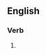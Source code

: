 ==English==

===Verb===
{{head|en|present participle}}

# {{present participle of|decree|lang=en|nocat=1}}